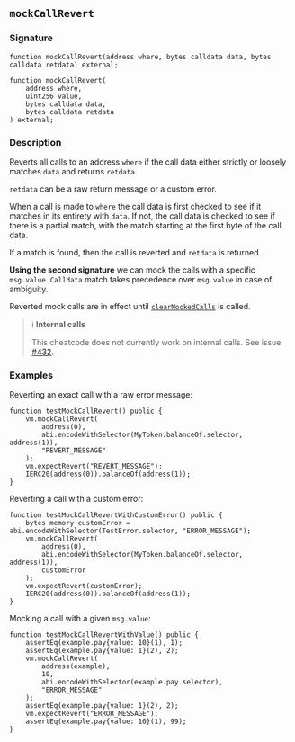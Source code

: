 ## `mockCallRevert`

### Signature

```solidity
function mockCallRevert(address where, bytes calldata data, bytes calldata retdata) external;
```

```solidity
function mockCallRevert(
    address where,
    uint256 value,
    bytes calldata data,
    bytes calldata retdata
) external;
```

### Description

Reverts all calls to an address `where` if the call data either strictly or loosely matches `data` and returns `retdata`.

`retdata` can be a raw return message or a custom error.

When a call is made to `where` the call data is first checked to see if it matches in its entirety with `data`.
If not, the call data is checked to see if there is a partial match, with the match starting at the first byte of the call data.

If a match is found, then the call is reverted and `retdata` is returned.

**Using the second signature** we can mock the calls with a specific `msg.value`. `Calldata` match takes precedence over `msg.value` in case of ambiguity.

Reverted mock calls are in effect until [`clearMockedCalls`](/reference/cheatcodes/clear-mocked-calls.mdx) is called.

> ℹ️ **Internal calls**
>
> This cheatcode does not currently work on internal calls. See issue [#432](https://github.com/foundry-rs/foundry/issues/432).

### Examples

Reverting an exact call with a raw error message:

```solidity
function testMockCallRevert() public {
    vm.mockCallRevert(
        address(0),
        abi.encodeWithSelector(MyToken.balanceOf.selector, address(1)),
        "REVERT_MESSAGE"
    );
    vm.expectRevert("REVERT_MESSAGE");
    IERC20(address(0)).balanceOf(address(1));
}
```

Reverting a call with a custom error:

```solidity
function testMockCallRevertWithCustomError() public {
    bytes memory customError = abi.encodeWithSelector(TestError.selector, "ERROR_MESSAGE");
    vm.mockCallRevert(
        address(0),
        abi.encodeWithSelector(MyToken.balanceOf.selector, address(1)),
        customError
    );
    vm.expectRevert(customError);
    IERC20(address(0)).balanceOf(address(1));
}
```

Mocking a call with a given `msg.value`:

```solidity
function testMockCallRevertWithValue() public {
    assertEq(example.pay{value: 10}(1), 1);
    assertEq(example.pay{value: 1}(2), 2);
    vm.mockCallRevert(
        address(example),
        10,
        abi.encodeWithSelector(example.pay.selector),
        "ERROR_MESSAGE"
    );
    assertEq(example.pay{value: 1}(2), 2);
    vm.expectRevert("ERROR_MESSAGE");
    assertEq(example.pay{value: 10}(1), 99);
}
```
